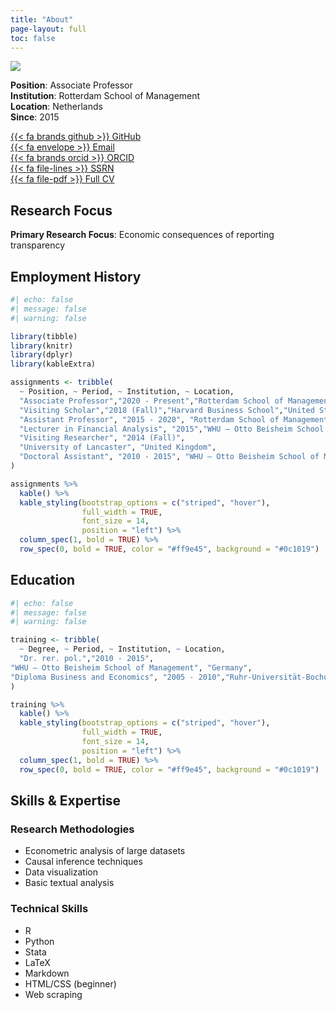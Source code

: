 ```yaml
---
title: "About"
page-layout: full
toc: false
---
```


::: {.grid}
::: {.g-col-12 .g-col-md-4 .g-col-lg-3}
![](avatar.jpg){.img-fluid .mb-4 .border}

::: {.monitor-box .text-center .mb-4}
**Position**: Associate Professor  
**Institution**: Rotterdam School of Management  
**Location**: Netherlands  
**Since**: 2015
:::

::: {.profile-links}
[{{< fa brands github >}} GitHub](https://github.com/CasparDP){.d-block .mb-2}  
[{{< fa envelope >}} Email](mailto:peter@rsm.nl){.d-block .mb-2}  
[{{< fa brands orcid >}} ORCID](https://orcid.org/0000-0003-0020-1673){.d-block .mb-2}  
[{{< fa file-lines >}} SSRN](https://papers.ssrn.com/sol3/cf_dev/AbsByAuth.cfm?per_id=1589558){.d-block .mb-2}  
[{{< fa file-pdf >}} Full CV](CV_academic.pdf){.d-block .mb-2}
:::
:::

::: {.g-col-12 .g-col-md-8 .g-col-lg-9}
## Research Focus

::: {.monitor-box}
**Primary Research Focus**: Economic consequences of reporting transparency
:::

## Employment History

```r
#| echo: false
#| message: false
#| warning: false

library(tibble)
library(knitr)
library(dplyr)
library(kableExtra)

assignments <- tribble(
  ~ Position, ~ Period, ~ Institution, ~ Location,
  "Associate Professor","2020 - Present","Rotterdam School of Management", "Netherlands",
  "Visiting Scholar","2018 (Fall)","Harvard Business School","United States",
  "Assistant Professor", "2015 - 2020", "Rotterdam School of Management", "Netherlands",
  "Lecturer in Financial Analysis", "2015","WHU – Otto Beisheim School of Management", "Germany",
  "Visiting Researcher", "2014 (Fall)",
  "University of Lancaster", "United Kingdom",
  "Doctoral Assistant", "2010 - 2015", "WHU – Otto Beisheim School of Management", "Germany" 
)

assignments %>%
  kable() %>%
  kable_styling(bootstrap_options = c("striped", "hover"), 
                full_width = TRUE, 
                font_size = 14,
                position = "left") %>%
  column_spec(1, bold = TRUE) %>%
  row_spec(0, bold = TRUE, color = "#ff9e45", background = "#0c1019")
```

## Education

```r
#| echo: false
#| message: false
#| warning: false

training <- tribble(
  ~ Degree, ~ Period, ~ Institution, ~ Location,
  "Dr. rer. pol.","2010 - 2015",
"WHU – Otto Beisheim School of Management", "Germany",
"Diploma Business and Economics", "2005 - 2010","Ruhr-Universität-Bochum", "Germany"
)

training %>%
  kable() %>%
  kable_styling(bootstrap_options = c("striped", "hover"), 
                full_width = TRUE, 
                font_size = 14,
                position = "left") %>%
  column_spec(1, bold = TRUE) %>%
  row_spec(0, bold = TRUE, color = "#ff9e45", background = "#0c1019")
```

## Skills & Expertise

::: {.grid}
::: {.g-col-12 .g-col-md-6}
::: {.card .h-100}
::: {.card-body}
### Research Methodologies

- Econometric analysis of large datasets
- Causal inference techniques
- Data visualization
- Basic textual analysis
:::
:::
:::

::: {.g-col-12 .g-col-md-6}
::: {.card .h-100}
::: {.card-body}
### Technical Skills
- R 
- Python 
- Stata
- LaTeX
- Markdown
- HTML/CSS (beginner)
- Web scraping
:::
:::
:::
:::

:::
:::

```{=html}
<style>
/* Add subtle pulsing effect to the monitor box */
.monitor-box {
  animation: pulse 4s infinite;
}

@keyframes pulse {
  0% { box-shadow: 0 0 0 rgba(255, 158, 69, 0.2); }
  50% { box-shadow: 0 0 10px rgba(255, 158, 69, 0.5); }
  100% { box-shadow: 0 0 0 rgba(255, 158, 69, 0.2); }
}
</style>
```